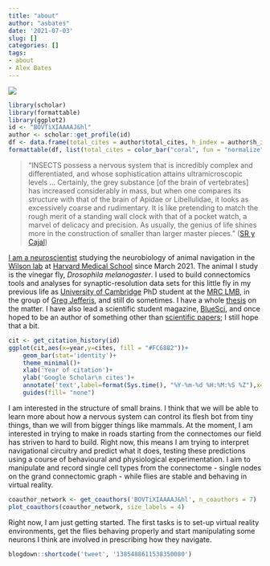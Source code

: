 ```yaml
---
title: "about"
author: "asbates"
date: '2021-07-03'
slug: []
categories: []
tags:
- about
- Alex Bates
---
```


![](index_files/about.jpg)
```r
library(scholar)
library(formattable)
library(ggplot2)
id <- "BOVTiXIAAAAJ&hl"
author <- scholar::get_profile(id)
df <- data.frame(total_cites = author$total_cites, h_index = author$h_index, i10_index = author$i10_index)
formattable(df, list(total_cites = color_bar("coral", fun = "normalize"), h_index = color_bar("lightgreen", fun = "proportion"), i10_index = color_bar("lightblue", fun = "proportion")))
```

> "INSECTS possess a nervous system that is incredibly complex and differentiated, and whose sophistication attains ultramicroscopic levels ...
  Certainly, the grey substance [of the brain of vertebrates] has increased considerably in mass, but when one compares its structure with that of the brain of
  Apidae or Libellulidae, it looks as excessively coarse and rudimentary. It is like pretending to match the rough merit of a standing wall clock with that of a pocket watch,
  a marvel of delicacy and precision. As usually, the genius of life shines more in the construction of smaller than larger master pieces."
([SR y Cajal](https://www.britannica.com/biography/Santiago-Ramon-y-Cajal))

[I am a neuroscientist](https://scholar.google.com/citations?user=BOVTiXIAAAAJ&hl=en) studying the neurobiology of animal navigation in the [Wilson lab](https://wilson.hms.harvard.edu/) at [Harvard Medical School](https://hms.harvard.edu/) since March 2021. The animal I study is the vinegar fly, *Drosophila melanogaster*. I used to build connectomics tools and analyses for synaptic-resolution data sets for this little fly in my previous life as [University of Cambridge](https://www.cam.ac.uk/) PhD student at the [MRC LMB](https://www2.mrc-lmb.cam.ac.uk/), in the group of [Greg Jefferis](https://en.wikipedia.org/wiki/Gregory_Jefferis), and still do sometimes. I have a whole [thesis](https://t.co/TzCi2OPViD?amp=1) on the matter. I have also lead a scientific student magazine, [BlueSci](https://www.bluesci.co.uk/), and once hoped to be an author of something other than [scientific papers](https://scholar.google.com/citations?view_op=list_mandates&hl=en&user=BOVTiXIAAAAJ&tzom=240); I still hope that a bit.

```r
cit <- get_citation_history(id)
ggplot(cit,aes(x=year,y=cites, fill = "#FC6882"))+
    geom_bar(stat='identity')+
    theme_minimal()+
    xlab('Year of citation')+
    ylab('Google Scholar\n cites')+
    annotate('text',label=format(Sys.time(), "%Y-%m-%d %H:%M:%S %Z"),x=-Inf,y=Inf,vjust=1.5,hjust=-0.05,size=3,colour='gray') + 
    guides(fill= "none")
```

I am interested in the structure of small brains. I think that we will be able to learn more about how a nervous system can control its flesh bot from tiny things, than we will from bigger things like mammals. At the moment, I am interested in trying to make in roads starting from the connectomes our field has striven to hard to build. Right now, this means I am trying to interpret navigational circuitry and predict what it does, testing these predictions using a course of behavioural and physiological experimentation. I aim to manipulate and record single cell types from the connectome - single nodes on the grand connectomic graph - while flies are stable and behaving in virtual reality.

```r
coauthor_network <- get_coauthors('BOVTiXIAAAAJ&hl', n_coauthors = 7)
plot_coauthors(coauthor_network, size_labels = 4)
```

Right now, I am just getting started. The first tasks is to set-up virtual reality environments, get the flies behaving properly and start manipulating some neurons I think are involved in prescribing how they navigate.

```r
blogdown::shortcode('tweet', '1385488611538350080')
```

